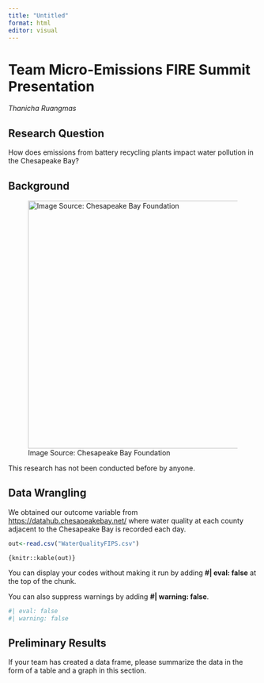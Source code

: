 ```yaml
---
title: "Untitled"
format: html
editor: visual
---
```


# Team Micro-Emissions FIRE Summit Presentation

*Thanicha Ruangmas*

## Research Question

How does emissions from battery recycling plants impact water pollution in the Chesapeake Bay?

## Background

![Image Source: Chesapeake Bay Foundation](infographic.jpg){width="500"}

This research has not been conducted before by anyone.

## Data Wrangling

We obtained our outcome variable from <https://datahub.chesapeakebay.net/> where water quality at each county adjacent to the Chesapeake Bay is recorded each day.

```r
out<-read.csv("WaterQualityFIPS.csv")
```

`{knitr::kable(out)}`

You can display your codes without making it run by adding **#\| eval: false** at the top of the chunk.

You can also suppress warnings by adding **#\| warning: false**.

```r
#| eval: false
#| warning: false

```

## Preliminary Results

If your team has created a data frame, please summarize the data in the form of a table and a graph in this section.
